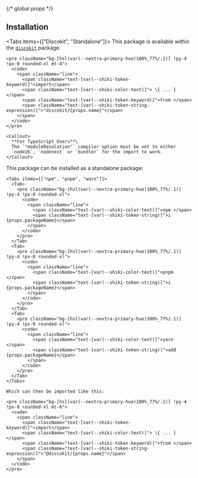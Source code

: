 {/* global props */}


## Installation

<Tabs items={["Discokit", "Standalone"]}>
  <Tab>
    This package is available within the [`discokit`](/reference/discokit) package.

    <pre className="bg-[hsl(var(--nextra-primary-hue)100%_77%/.1)] !py-4 !px-0 rounded-xl mt-4">
      <code>
        <span className="line">
          <span className="text-[var(--shiki-token-keyword)]">import</span>
          <span className="text-[var(--shiki-color-text)]"> \{ ... } </span>
          <span className="text-[var(--shiki-token-keyword)]">from </span>
          <span className="text-[var(--shiki-token-string-expression)]">"discokit/{props.name}"</span>
        </span>
      </code>
    </pre>

    <Callout>
      **For TypeScript Users**\
      The `"moduleResolution"` compiler option must be set to either
      `node16`, `nodenext` or `bundler` for the import to work.
    </Callout>
  </Tab>
  <Tab>
    This package can be installed as a standalone package:

    <Tabs items={["npm", "pnpm", "warn"]}>
      <Tab>
        <pre className="bg-[hsl(var(--nextra-primary-hue)100%_77%/.1)] !py-4 !px-0 rounded-xl">
          <code>
            <span className="line">
              <span className="text-[var(--shiki-color-text)]">npm </span>
              <span className="text-[var(--shiki-token-string)]">i {props.packageName}</span>
            </span>
          </code>
        </pre>
      </Tab>
      <Tab>
        <pre className="bg-[hsl(var(--nextra-primary-hue)100%_77%/.1)] !py-4 !px-0 rounded-xl">
          <code>
            <span className="line">
              <span className="text-[var(--shiki-color-text)]">pnpm </span>
              <span className="text-[var(--shiki-token-string)]">i {props.packageName}</span>
            </span>
          </code>
        </pre>
      </Tab>
      <Tab>
        <pre className="bg-[hsl(var(--nextra-primary-hue)100%_77%/.1)] !py-4 !px-0 rounded-xl">
          <code>
            <span className="line">
              <span className="text-[var(--shiki-color-text)]">yarn </span>
              <span className="text-[var(--shiki-token-string)]">add {props.packageName}</span>
            </span>
          </code>
        </pre>
      </Tab>
    </Tabs>

    Which can then be imported like this:

    <pre className="bg-[hsl(var(--nextra-primary-hue)100%_77%/.1)] !py-4 !px-0 rounded-xl mt-6">
      <code>
        <span className="line">
          <span className="text-[var(--shiki-token-keyword)]">import</span>
          <span className="text-[var(--shiki-color-text)]"> \{ ... } </span>
          <span className="text-[var(--shiki-token-keyword)]">from </span>
          <span className="text-[var(--shiki-token-string-expression)]">"@discokit/{props.name}"</span>
        </span>
      </code>
    </pre>
  </Tab>
</Tabs>
